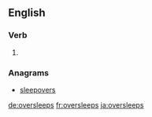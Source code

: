 ==English==

===Verb===
{{head|en|verb form}}

# {{en-third-person singular of|oversleep}}

===Anagrams===
* [[sleepovers#English|sleepovers]]

[[de:oversleeps]]
[[fr:oversleeps]]
[[ja:oversleeps]]